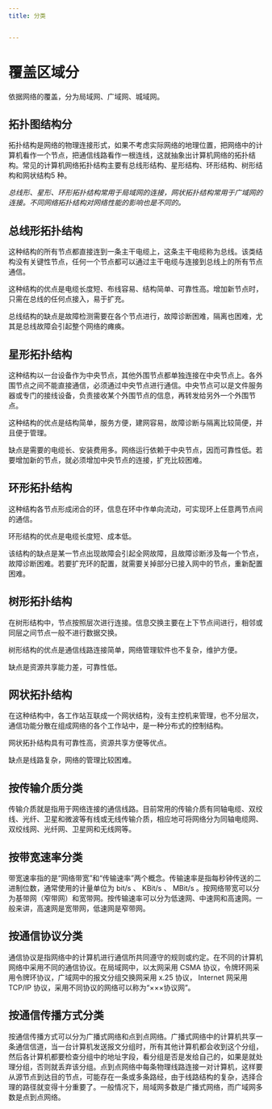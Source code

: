 ```yaml
---
title: 分类


---
```


# 覆盖区域分

依据网络的覆盖，分为局域网、广域网、城域网。

## 拓扑图结构分

拓扑结构是网络的物理连接形式，如果不考虑实际网络的地理位置，把网络中的计算机看作一个节点，把通信线路看作一根连线，这就抽象出计算机网络的拓扑结构。常见的计算机网络拓扑结构主要有总线形结构、星形结构、环形结构、树形结构和网状结构5
种。

_总线形、星形、环形拓扑结构常用于局域网的连接，网状拓扑结构常用于广域网的连接。不同网络拓扑结构对网络性能的影响也是不同的。_

## 总线形拓扑结构

这种结构的所有节点都直接连到一条主干电缆上，这条主干电缆称为总线。该类结构没有关键性节点，任何一个节点都可以通过主干电缆与连接到总线上的所有节点通信。

这种结构的优点是电缆长度短、布线容易、结构简单、可靠性高。增加新节点时，只需在总线的任何点接入，易于扩充。

总线结构的缺点是故障检测需要在各个节点进行，故障诊断困难，隔离也困难，尤其是总线故障会引起整个网络的瘫痪。

## 星形拓扑结构

这种结构以一台设备作为中央节点，其他外围节点都单独连接在中央节点上。各外围节点之间不能直接通信，必须通过中央节点进行通信。中央节点可以是文件服务器或专门的接线设备，负责接收某个外围节点的信息，再转发给另外一个外围节点。

这种结构的优点是结构简单，服务方便，建网容易，故障诊断与隔离比较简便，并且便于管理。

缺点是需要的电缆长、安装费用多。网络运行依赖于中央节点，因而可靠性低。若要增加新的节点，就必须增加中央节点的连接，扩充比较困难。

## 环形拓扑结构

这种结构各节点形成闭合的环，信息在环中作单向流动，可实现环上任意两节点间的通信。

环形结构的优点是电缆长度短、成本低。

该结构的缺点是某一节点出现故障会引起全网故障，且故障诊断涉及每一个节点，故障诊断困难。若要扩充环的配置，就需要关掉部分已接入网中的节点，重新配置困难。

## 树形拓扑结构

在树形结构中，节点按照层次进行连接。信息交换主要在上下节点间进行，相邻或同层之间节点一般不进行数据交换。

树形结构的优点是通信线路连接简单，网络管理软件也不复杂，维护方便。

缺点是资源共享能力差，可靠性低。

## 网状拓扑结构

在这种结构中，各工作站互联成一个网状结构，没有主控机来管理，也不分层次，通信功能分散在组成网络的各个工作站中，是一种分布式的控制结构。

网状拓扑结构具有可靠性高，资源共享方便等优点。

缺点是线路复杂，网络的管理比较困难。

## 按传输介质分类

传输介质就是指用于网络连接的通信线路。目前常用的传输介质有同轴电缆、双绞线、光纤、卫星和微波等有线或无线传输介质，相应地可将网络分为同轴电缆网、双绞线网、光纤网、卫星网和无线网等。

## 按带宽速率分类

带宽速率指的是“网络带宽”和“传输速率”两个概念。传输速率是指每秒钟传送的二进制位数，通常使用的计量单位为 bit/s 、 KBit/s 、 MBit/s 。按网络带宽可以分为基带网（窄带网）和宽带网。按传输速率可以分为低速网、中速网和高速网。一般来讲，高速网是宽带网，低速网是窄带网。

## 按通信协议分类

通信协议是指网络中的计算机进行通信所共同遵守的规则或约定。在不同的计算机网络中采用不同的通信协议。在局域网中，以太网采用 CSMA 协议，令牌环网采用令牌环协议，广域网中的报文分组交换网采用 x.25 协议， Internet
网采用 TCP/IP 协议，采用不同协议的网络可以称为“×××协议网”。

## 按通信传播方式分类

按通信传播方式可以分为广播式网络和点到点网络。广播式网络中的计算机共享一条通信信道，当一台计算机发送报文分组时，所有其他计算机都会收到这个分组，然后各计算机都要检查分组中的地址字段，看分组是否是发给自己的，如果是就处理分组，否则就丢弃该分组。点到点网络中每条物理线路连接一对计算机，这样要从源节点到达目的节点，可能存在一条或多条路经，由于线路结构的复杂，选择合理的路径就变得十分重要了。一般情况下，局域网多数是广播式网络，而广域网多数是点到点网络。

            